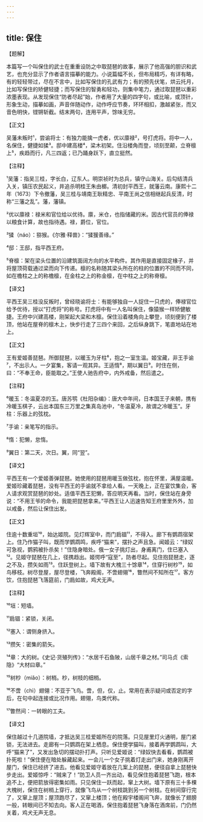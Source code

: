 ```yaml
---
---
---
```

title: 保住
---




【题解】


本篇写一个叫保住的武士在重重设防之中取琵琶的故事，展示了他高强的胆识和武艺，也充分显示了作者语言描摹的能力。小说篇幅不长，但布局精巧，有详有略，有的轻轻带过，尽在不言中，比如写保住的孔武有力；有的预先伏笔，烘云托月，比如写保住的矫健轻捷；而写保住的智勇和轻功，则集中笔力，通过取琵琶以重彩浓墨表现。从发现保住“防者尽起”始，作者用了大量的四字句，或比喻，或顶针，形象生动，描摹如画，声音伴随动作，动作呼应节奏，环环相扣，激越紧张，而又音色明快，铿锵斩截。结末两句，连用平声，馀味无穷。


【正文】

吴藩未叛时¹，尝谕将士：有独力能擒一虎者，优以廪禄²，号打虎将。将中一人，名保住，健捷如猱³。邸中建高楼⁴，梁木初架。住沿楼角而登，顷刻至颠，立脊檩上⁵，疾趋而行，凡三四返；已乃踊身跃下，直立挺然。

【注释】


¹吴藩：指吴三桂，字长白，辽东人。明崇祯时为总兵，镇守山海关。后勾结清兵入关，镇压农民起义，井追杀明桂王朱由榔。清初封平西王，就藩云南。康熙十二年（1673）下令撤藩，吴三桂与靖南王耿精忠、平南王尚之信相继起兵反清，时称“三藩之乱”。藩，藩镇。

²优以廪禄：禄米和官位给以优待。廪，米仓，也指储藏的米。因古代官员的俸禄以粮食计算，故也指待遇。禄，爵位，官位。

³猱（náo）：猕猴。《尔雅·释兽》：“猱猨善缘。”

⁴邸：王邸，指平西王府。

⁵脊檩：架在梁头位置的沿建筑面阔方向的水平构件。其作用是直接固定椽子，并将屋顶荷载通过梁而向下传递。檩的名称随其梁头所在的柱的位置的不同而不同，如在檐柱之上的称檐檩，在金柱之上的称金檩，在中柱之上的称脊檩。





【译文】


平西王吴三桂没反叛时，曾经晓谕将士：有能够独自一人捉住一只虎的，俸禄官位给予优待，授以“打虎将”的称号。打虎将中有一人名叫保住，像猿猴一样矫健敏捷。王府中兴建高楼，刚架起大梁和木檩。保住沿着楼角向上攀登，顷刻便到了楼顶，他站在屋脊的檩木上，快步行走了三四个来回，之后纵身跳下，笔直地站在地上。


【正文】

王有爱姬善琵琶。所御琵琶，以暖玉为牙柱⁶，抱之一室生温。姬宝藏，非王手谕⁷，不出示人。一夕宴集，客请一观其异。王适惰⁸，期以翼日⁹。时住在侧，曰：“不奉王命，臣能取之。”王使人驰告府中，内外戒备，然后遣之。

【注释】


⁶暖玉：冬温夏凉的玉。唐苏鹗《杜阳杂编》：唐大中年间，日本国王子来朝，携有冷暖玉棋子，云出本国东三万里之集真岛池中，“冬温夏冷，故谓之冷暖玉”。牙柱：乐器上的弦枕。

⁷手谕：亲笔写的指示。

⁸惰：犯懒，怠惰。

⁹翼日：第二天，次日。翼，同“翌”。





【译文】


平西王有一个爱姬善弹琵琶。她使用的琵琶用暖玉做弦枕，抱在怀里，满屋温暖。爱姬珍藏着琵琶，没有平西王的手谕就不拿给人看。一天晚上，正在宴饮集会，客人请求观赏琵琶的妙处。适值平西王犯懒，答应明天再看。当时，保住站在身旁说：“不用王爷的命令，我能把琵琶拿来。”平西王让人迅速告知王府里里外外，加以戒备，然后让保住出发。


【正文】

住逾十数重垣¹⁰，始达姬院。见灯辉室中，而门扃锢¹¹，不得入。廊下有鹦鹉宿架上。住乃作猫子叫，既而学鹦鹉鸣，疾呼“猫来”，摆扑之声且急。闻姬云：“绿奴可急视，鹦鸦被扑杀矣！”住隐身暗处。俄一女子挑灯出，身甫离门，住已塞入¹²。见姬守琵琶在几上，径携趋出。姬愕呼“寇至”，防者尽起。见住抱琵琶走，逐之不及，攒矢如雨¹³。住跃登树上。墙下故有大槐三十馀章¹⁴，住穿行树杪¹⁵，如鸟移枝。树尽登屋，屋尽登楼，飞奔殿阁，不啻翅翎¹⁶，瞥然间不知所在¹⁷。客方饮，住抱琵琶飞落筵前，门扃如故，鸡犬无声。

【注释】


¹⁰垣：短墙。

¹¹扃锢：紧锁，关闭。

¹²塞入：谓侧身挤入。

¹³攒矢：密集的箭矢。

¹⁴章：大的树。《史记·货殖列传》：“水居千石鱼陂，山居千章之材。”司马贞《索隐》“大材曰章。”

¹⁵树杪（miǎo）：树梢。杪，树枝的细梢。

¹⁶不啻（chì）翅翎：不亚于飞鸟。啻，但，仅，止。常用在表示疑问或否定的字后，在句中起连接或比况作用。翅翎，鸟类代称。

¹⁷瞥然间：一转眼的工夫。





【译文】


保住越过十几道院墙，才抵达吴三桂爱姬所在的院落。只见屋里灯火通明，屋门紧锁，无法进去。走廊有一只鹦鹉在架上栖息。保住便学猫叫，接着再学鹦鹉叫，大呼“猫来了”，又发出急切的摆动扑打声。只听见爱姬说：“绿奴快去看看，鹦鹉被扑死啦！”保住便在暗处躲藏起来。一会儿一个女子挑着灯走出门来，她身刚离开屋门，保住已经挤了进去。他看见爱姬守着放在几案上的琵琶，便径自拿上琵琶快步走出。爱姬惊呼：“贼来了！”防卫人员一齐出动，看见保住抱着琵琶飞跑，根本追不上，便把箭放得密集如雨。只见保住一跃而起，窜上大树。墙下原有三十多棵大槐树，保住在树梢上穿行，就像飞鸟从一个树枝跳到另一个树枝。在树间穿行完了，又窜上屋顶；屋顶跑尽了，又窜上楼顶；他在殿宇楼阁间飞奔，就像长了翅膀一般，转眼间已不知去向。客人正在喝酒，保住抱着琵琶飞身落在酒席前，门仍然关着，鸡犬无声无息。